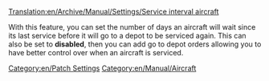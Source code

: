 [[Translation:en/Archive/Manual/Settings/Service interval aircraft]]
[[Category:en/Patch Settings]]
[[Category:en/Manual/Aircraft]]

With this feature, you can set the number of days an aircraft will wait since its last service before it will go to a depot to be serviced again. This can also be set to '''disabled''', then you can add go to depot orders allowing you to have better control over when an aircraft is serviced.